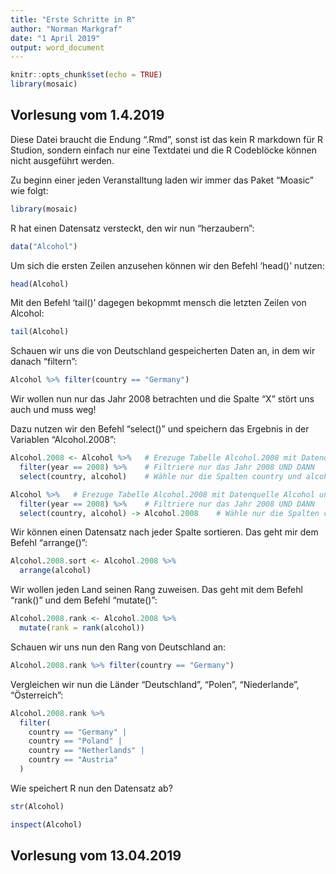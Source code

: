 ```yaml
---
title: "Erste Schritte in R"
author: "Norman Markgraf"
date: "1 April 2019"
output: word_document
---
```


```r
knitr::opts_chunk$set(echo = TRUE)
library(mosaic)
```

## Vorlesung vom 1.4.2019

Diese Datei braucht die Endung ".Rmd", sonst ist das kein R markdown für R Studion, sondern einfach nur eine Textdatei und die R Codeblöcke können nicht ausgeführt werden.

Zu beginn einer jeden Veranstalltung laden wir immer das Paket "Moasic" wie folgt:

```r
library(mosaic)
```


R hat einen Datensatz versteckt, den wir nun "herzaubern":

```r
data("Alcohol")
```


Um sich die ersten Zeilen anzusehen können wir den Befehl 'head()' nutzen:


```r
head(Alcohol)
```

Mit den Befehl 'tail()' dagegen bekopmmt mensch die letzten Zeilen von Alcohol:

```r
tail(Alcohol)
```


Schauen wir uns die von Deutschland gespeicherten Daten an, in dem wir danach "filtern":

```r
Alcohol %>% filter(country == "Germany")
```

Wir wollen nun nur das Jahr 2008 betrachten und die Spalte "X" stört uns auch und muss weg!

Dazu nutzen wir den Befehl "select()" und speichern das Ergebnis in der Variablen "Alcohol.2008":

```r
Alcohol.2008 <- Alcohol %>%   # Erezuge Tabelle Alcohol.2008 mit Datenquelle Alcohol und dann 
  filter(year == 2008) %>%    # Filtriere nur das Jahr 2008 UND DANN
  select(country, alcohol)    # Wähle nur die Spalten country und alcohol
```


```r
Alcohol %>%   # Erezuge Tabelle Alcohol.2008 mit Datenquelle Alcohol und dann 
  filter(year == 2008) %>%    # Filtriere nur das Jahr 2008 UND DANN
  select(country, alcohol) -> Alcohol.2008    # Wähle nur die Spalten country und alcohol
```


Wir können einen Datensatz nach jeder Spalte sortieren. Das geht mir dem Befehl "arrange()":

```r
Alcohol.2008.sort <- Alcohol.2008 %>%
  arrange(alcohol)
```


Wir wollen jeden Land seinen Rang zuweisen. Das geht mit dem Befehl "rank()" und dem Befehl "mutate()":

```r
Alcohol.2008.rank <- Alcohol.2008 %>%
  mutate(rank = rank(alcohol))
```

Schauen wir uns nun den Rang von Deutschland an:

```r
Alcohol.2008.rank %>% filter(country == "Germany")
```


Vergleichen wir nun die Länder "Deutschland", "Polen", "Niederlande", "Österreich":

```r
Alcohol.2008.rank %>% 
  filter(
    country == "Germany" | 
    country == "Poland" |
    country == "Netherlands" |
    country == "Austria"
  )
```

Wie speichert R nun den Datensatz ab?

```r
str(Alcohol)
```


```r
inspect(Alcohol)
```


## Vorlesung vom 13.04.2019


